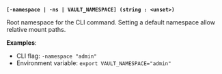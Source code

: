<a id="global-namespace" />

**`[-namespace | -ns | VAULT_NAMESPACE] (string : <unset>)`**

Root namespace for the CLI command. Setting a default namespace allow relative
mount paths.

**Examples**:

- CLI flag: `-namespace "admin"`
- Environment variable: `export VAULT_NAMESPACE="admin"`

